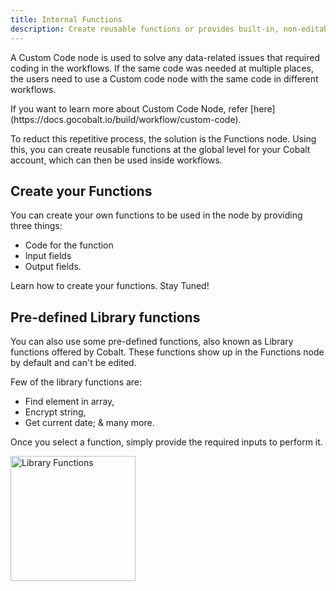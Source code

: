 ```yaml
---
title: Internal Functions
description: Create reusable functions or provides built-in, non-editable library functions in workflows.
---
```


A Custom Code node is used to solve any data-related issues that required coding in the workflows. If the same code was needed at multiple places, the users need to use a Custom code node with the same code in different workflows. 

<Info>
If you want to learn more about Custom Code Node, refer [here](https://docs.gocobalt.io/build/workflow/custom-code).
</Info>

To reduct this repetitive process, the solution is the Functions node. Using this, you can create reusable functions at the global level for your Cobalt account, which can then be used inside workflows.

## Create your Functions

You can create your own functions to be used in the node by providing three things:
- Code for the function
- Input fields
- Output fields.

<Tip>
Learn how to create your functions. Stay Tuned!
</Tip>

## Pre-defined Library functions

You can also use some pre-defined functions, also known as Library functions offered by Cobalt. These functions show up in the Functions node by default and can't be edited.

Few of the library functions are:
- Find element in array,
- Encrypt string,
- Get current date; & many more.

Once you select a function, simply provide the required inputs to perform it.

<img height="200" src="/images/Guides/Nodes/functions.png" alt="Library Functions"/>




